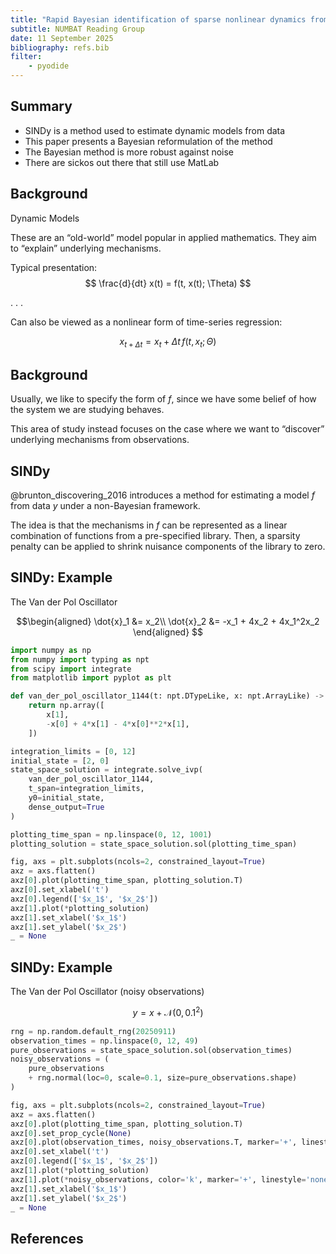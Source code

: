 ```yaml
---
title: "Rapid Bayesian identification of sparse nonlinear dynamics from scarce and noisy data"
subtitle: NUMBAT Reading Group
date: 11 September 2025
bibliography: refs.bib
filter:
    - pyodide
---
```


## Summary

- SINDy is a method used to estimate dynamic models from data
- This paper presents a Bayesian reformulation of the method
- The Bayesian method is more robust against noise
- There are sickos out there that still use MatLab

## Background

Dynamic Models

These are an "old-world" model popular in applied mathematics. They aim to "explain" underlying mechanisms.

Typical presentation:
$$
\frac{d}{dt} x(t) = f(t, x(t); \Theta)
$$

. . . 

Can also be viewed as a nonlinear form of time-series regression:

$$
x_{t + \Delta t} = x_t + \Delta t \, f(t, x_t; \Theta)
$$

## Background

Usually, we like to specify the form of $f$, since we have some belief of how the system we are studying behaves.

This area of study instead focuses on the case where we want to "discover" underlying mechanisms from observations. 

## SINDy

@brunton_discovering_2016 introduces a method for estimating a model $f$ from data $y$ under a non-Bayesian framework.

The idea is that the mechanisms in $f$ can be represented as a linear combination of functions from a pre-specified library.
Then, a sparsity penalty can be applied to shrink nuisance components of the library to zero.

## SINDy: Example

The Van der Pol Oscillator

$$\begin{aligned}
\dot{x}_1 &= x_2\\
\dot{x}_2 &= -x_1 + 4x_2 + 4x_1^2x_2
\end{aligned}
$$

```python
import numpy as np
from numpy import typing as npt
from scipy import integrate
from matplotlib import pyplot as plt

def van_der_pol_oscillator_1144(t: npt.DTypeLike, x: npt.ArrayLike) -> npt.ArrayLike:
    return np.array([
        x[1],
        -x[0] + 4*x[1] - 4*x[0]**2*x[1],
    ])

integration_limits = [0, 12]
initial_state = [2, 0]
state_space_solution = integrate.solve_ivp(
    van_der_pol_oscillator_1144, 
    t_span=integration_limits,
    y0=initial_state,
    dense_output=True
)

plotting_time_span = np.linspace(0, 12, 1001)
plotting_solution = state_space_solution.sol(plotting_time_span)

fig, axs = plt.subplots(ncols=2, constrained_layout=True)
axz = axs.flatten()
axz[0].plot(plotting_time_span, plotting_solution.T)
axz[0].set_xlabel('t')
axz[0].legend(['$x_1$', '$x_2$'])
axz[1].plot(*plotting_solution)
axz[1].set_xlabel('$x_1$')
axz[1].set_ylabel('$x_2$')
_ = None
```

## SINDy: Example

The Van der Pol Oscillator (noisy observations)

$$
y = x + \mathcal{N}(0, 0.1^2)
$$

```python
rng = np.random.default_rng(20250911)
observation_times = np.linspace(0, 12, 49)
pure_observations = state_space_solution.sol(observation_times)
noisy_observations = (
    pure_observations
    + rng.normal(loc=0, scale=0.1, size=pure_observations.shape)
)

fig, axs = plt.subplots(ncols=2, constrained_layout=True)
axz = axs.flatten()
axz[0].plot(plotting_time_span, plotting_solution.T)
axz[0].set_prop_cycle(None)
axz[0].plot(observation_times, noisy_observations.T, marker='+', linestyle='none')
axz[0].set_xlabel('t')
axz[0].legend(['$x_1$', '$x_2$'])
axz[1].plot(*plotting_solution)
axz[1].plot(*noisy_observations, color='k', marker='+', linestyle='none')
axz[1].set_xlabel('$x_1$')
axz[1].set_ylabel('$x_2$')
_ = None
```

## References

::: {#refs}
:::